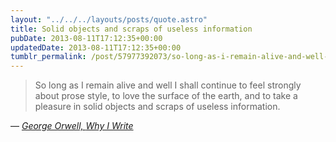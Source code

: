 ```yaml
---
layout: "../../../layouts/posts/quote.astro"
title: Solid objects and scraps of useless information
pubDate: 2013-08-11T17:12:35+00:00
updatedDate: 2013-08-11T17:12:35+00:00
tumblr_permalink: /post/57977392073/so-long-as-i-remain-alive-and-well-i-shall
---
```


> So long as I remain alive and well I shall continue to feel strongly about prose style, to love the surface of the earth, and to take a pleasure in solid objects and scraps of useless information.

— <cite>[George Orwell, _Why I Write_](http://orwell.ru/library/essays/wiw/english/e_wiw)</cite>
